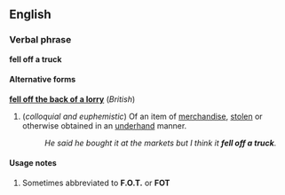==English==
===Verbal phrase===
'''fell off a truck'''

====Alternative forms====
'''[[fell off the back of a lorry]]''' (''British'')

#(''colloquial and euphemistic'') Of an item of [[merchandise]], [[stolen]] or otherwise obtained in an [[underhand]] manner.
#:''He said he bought it at the markets but I think it '''fell off a truck'''.''

====Usage notes====
#Sometimes abbreviated to '''F.O.T.''' or '''FOT'''